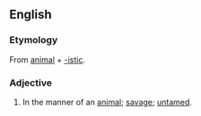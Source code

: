 ==English==
===Etymology===
From [[animal]] + [[-istic]].

===Adjective===
{{en-adj}}
# In the manner of an [[animal]]; [[savage]]; [[untamed]].